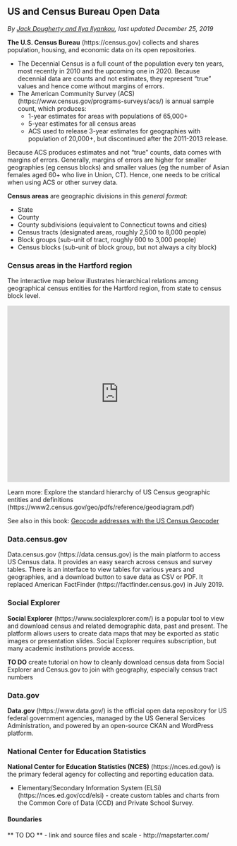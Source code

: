 ## US and Census Bureau Open Data {#census}
*By [Jack Dougherty and Ilya Ilyankou](authors), last updated December 25, 2019*

**The U.S. Census Bureau** (https://census.gov) collects and shares population, housing, and economic data on its open repositories.

- The Decennial Census is a full count of the population every ten years, most recently in 2010 and the upcoming one in 2020. Because decennial data are counts and not estimates, they represent "true" values and hence come without margins of errors.
- The American Community Survey (ACS) (https://www.census.gov/programs-surveys/acs/) is annual sample count, which produces:
    - 1-year estimates for areas with populations of 65,000+
    - 5-year estimates for all census areas
    - ACS used to release 3-year estimates for geographies with population of 20,000+, but discontinued after the 2011-2013 release.

Because ACS produces estimates and not "true" counts, data comes with margins of errors. Generally, margins of errors are higher for smaller geographies (eg census blocks) and smaller values (eg the number of Asian females aged 60+ who live in Union, CT). Hence, one needs to be critical when using ACS or other survey data.

**Census areas** are geographic divisions in this *general format*:

- State
- County
- County subdivisions (equivalent to Connecticut towns and cities)
- Census tracts (designated areas, roughly 2,500 to 8,000 people)
- Block groups (sub-unit of tract, roughly 600 to 3,000 people)
- Census blocks (sub-unit of block group, but not always a city block)


### Census areas in the Hartford region

The interactive map below illustrates hierarchical relations among geographical census entities for the Hartford region, from state to census block level.

<iframe src="https://handsondataviz.github.io/census-divisions-hartford/index.html" height="400" width="100%" frameborder="0"></iframe>

Learn more: Explore the standard hierarchy of US Census geographic entities and definitions (https://www2.census.gov/geo/pdfs/reference/geodiagram.pdf)

See also in this book: [Geocode addresses with the US Census Geocoder](geocode)

### Data.census.gov
Data.census.gov (https://data.census.gov) is the main platform to access US Census data. It provides an easy search across census and survey tables. There is an interface to view tables for various years and geographies, and a download button to save data as CSV or PDF. It replaced American FactFinder (https://factfinder.census.gov) in July 2019.

### Social Explorer

**Social Explorer** (https://www.socialexplorer.com/) is a popular tool to view and download census and related demographic data, past and present. The platform allows users to create data maps that may be exported as static images or presentation slides. Social Explorer requires subscription, but many academic institutions provide access.

**TO DO** create tutorial on how to cleanly download census data from Social Explorer and Census.gov to join with geography, especially census tract numbers

### Data.gov

**Data.gov** (https://www.data.gov/) is the official open data repository for US federal government agencies, managed by the US General Services Administration, and powered by an open-source CKAN and WordPress platform.

### National Center for Education Statistics

**National Center for Education Statistics (NCES)** (https://nces.ed.gov/) is the primary federal agency for collecting and reporting education data.

- Elementary/Secondary Information System (ELSi) (https://nces.ed.gov/ccd/elsi) - create custom tables and charts from the Common Core of Data (CCD) and Private School Survey.

#### Boundaries {-}

** TO DO **
- link and source files and scale
- http://mapstarter.com/
